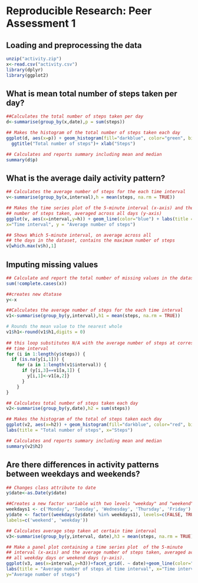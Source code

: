 # **Reproducible Research: Peer Assessment 1**

## Loading and preprocessing the data
```r
unzip("activity.zip")
x<-read.csv("activity.csv")
library(dplyr)
library(ggplot2)

```


## What is mean total number of steps taken per day?
```r
##Calculates the total number of steps taken per day
d<-summarise(group_by(x,date),p = sum(steps)) 

## Makes the histogram of the total number of steps taken each day
ggplot(d, aes(x=p)) + geom_histogram(fill="darkblue", color="green", binwidth = 2000) + 
  ggtitle("Total number of steps")+ xlab("Steps")

## Calculates and reports summary including mean and median
summary(d$p) 

```

## What is the average daily activity pattern?
```r

## Calculates the average number of steps for the each time interval
v<-summarise(group_by(x,interval),h = mean(steps, na.rm = TRUE)) 

## Makes the time series plot of the 5-minute interval (x-axis) and the average 
## number of steps taken, averaged across all days (y-axis)
ggplot(v, aes(x=interval,y=h)) + geom_line(color="blue") + labs(title = "Average steps taken at time interval", 
x="Time interval", y = "Average number of steps") 

## Shows Which 5-minute interval, on average across all 
## the days in the dataset, contains the maximum number of steps
v[which.max(v$h),1] 

```


## Imputing missing values
```r
## Calculate and report the total number of missing values in the dataset
sum(!complete.cases(x)) 

##creates new dtatase
y<-x 

##Calculates the average number of steps for the each time interval
v1<-summarise(group_by(y,interval),h1 = mean(steps, na.rm = TRUE)) 

# Rounds the mean value to the nearest whole  
v1$h1<-round(v1$h1,digits = 0)  
          
## this loop substitutes N/A with the average number of steps at corresponding 
## time interval
for (i in 1:length(y$steps)) {  
  if (is.na(y[i,1])) {        
    for (a in 1:length(v1$interval)) {
      if (y[i,3]==v1[a,1]) {
        y[i,1]<-v1[a,2]}
      }
    }
}

## Calculates total number of steps taken each day
v2<-summarise(group_by(y,date),h2 = sum(steps)) 

## Makes the histogram of the total of steps taken each day 
ggplot(v2, aes(x=h2)) + geom_histogram(fill="darkblue", color="red", binwidth = 2000) + 
labs(title = "Total number of steps", x="Steps")

## Calculates and reports summary including mean and median
summary(v2$h2) 

```

## Are there differences in activity patterns between weekdays and weekends?
```r
## Changes class attribute to date
y$date<-as.Date(y$date) 

##Creates a new factor variable with two levels "weekday" and "weekend"
weekdays1 <- c('Monday', 'Tuesday', 'Wednesday', 'Thursday', 'Friday')
y$date <- factor((weekdays(y$date) %in% weekdays1), levels=c(FALSE, TRUE), 
labels=c('weekend', 'weekday')) 

## Calculates average step taken at certain time interval 
v3<-summarise(group_by(y,interval, date),h3 = mean(steps, na.rm = TRUE))

## Make a panel plot containing a time series plot  of the 5-minute 
## interval (x-axis) and the average number of steps taken, averaged across 
## all weekday days or weekend days (y-axis).
ggplot(v3, aes(x=interval,y=h3))+facet_grid(. ~ date)+geom_line(color="orange") + 
labs(title = "Average number of steps at time interval", x="Time interval",
y="Average number of steps")

```
